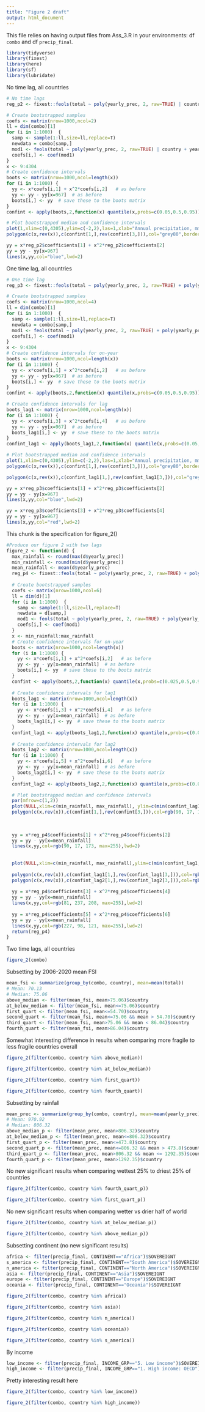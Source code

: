 ```yaml
---
title: "Figure 2 draft"
output: html_document
---
```


This file relies on having output files from Ass_3.R in your environments: df `combo` and df `precip_final`.
```r
library(tidyverse)
library(fixest)
library(here)
library(sf)
library(lubridate)
```

No time lag, all countries
```r
# No time lags
reg_p2 <- fixest::feols(total ~ poly(yearly_prec, 2, raw=TRUE) | country + year, data = combo)

# Create bootstrapped samples
coefs <- matrix(nrow=1000,ncol=2)
ll = dim(combo)[1]
for (i in 1:1000)  {
  samp <- sample(1:ll,size=ll,replace=T)  
  newdata = combo[samp,]
  mod1 <- feols(total ~ poly(yearly_prec, 2, raw=TRUE) | country + year, data = newdata) 
  coefs[i,] <- coef(mod1)
}
x <- 9:4304
# Create confidence intervals
boots <- matrix(nrow=1000,ncol=length(x))
for (i in 1:1000) {
  yy <- x*coefs[i,1] + x^2*coefs[i,2]   # as before
  yy <- yy - yy[x=967]  # as before
  boots[i,] <- yy  # save these to the boots matrix
}
confint <- apply(boots,2,function(x) quantile(x,probs=c(0.05,0.5,0.95))) 

# Plot bootstrapped median and confidence intervals
plot(1,xlim=c(0,4305),ylim=c(-2,2),las=1,xlab="Annual precipitation, mm",ylab="Change in fragility index")
polygon(c(x,rev(x)),c(confint[1,],rev(confint[3,])),col="grey80",border = NA) + abline(h=0)

yy = x*reg_p2$coefficients[1] + x^2*reg_p2$coefficients[2]  
yy = yy - yy[x=967]
lines(x,yy,col="blue",lwd=2)
```
One time lag, all countries
```r
# One time lag
reg_p3 <- fixest::feols(total ~ poly(yearly_prec, 2, raw=TRUE) + poly(yearly_prec_lag1, 2, raw=TRUE) | country + year, data = combo)

# Create bootstrapped samples
coefs <- matrix(nrow=1000,ncol=4)
ll = dim(combo)[1]
for (i in 1:1000)  {
  samp <- sample(1:ll,size=ll,replace=T)  
  newdata = combo[samp,]
  mod1 <- feols(total ~ poly(yearly_prec, 2, raw=TRUE) + poly(yearly_prec_lag1, 2, raw=TRUE) | country + year, data = newdata) 
  coefs[i,] <- coef(mod1)
}
x <- 9:4304
# Create confidence intervals for on-year 
boots <- matrix(nrow=1000,ncol=length(x))
for (i in 1:1000) {
  yy <- x*coefs[i,1] + x^2*coefs[i,2]   # as before
  yy <- yy - yy[x=967]  # as before
  boots[i,] <- yy  # save these to the boots matrix
}
confint <- apply(boots,2,function(x) quantile(x,probs=c(0.05,0.5,0.95))) 

# Create confidence intervals for lag 
boots_lag1 <- matrix(nrow=1000,ncol=length(x))
for (i in 1:1000) {
  yy <- x*coefs[i,3] + x^2*coefs[i,4]   # as before
  yy <- yy - yy[x=967]  # as before
  boots_lag1[i,] <- yy  # save these to the boots matrix
}
confint_lag1 <- apply(boots_lag1,2,function(x) quantile(x,probs=c(0.05,0.5,0.95))) 

# Plot bootstrapped median and confidence intervals
plot(1,xlim=c(0,4305),ylim=c(-2,2),las=1,xlab="Annual precipitation, mm",ylab="Change in fragility index")
polygon(c(x,rev(x)),c(confint[1,],rev(confint[3,])),col="grey80",border = NA) + abline(h=0)

polygon(c(x,rev(x)),c(confint_lag1[1,],rev(confint_lag1[3,])),col="grey60",border = NA) + abline(h=0)

yy = x*reg_p3$coefficients[1] + x^2*reg_p3$coefficients[2]  
yy = yy - yy[x=967]
lines(x,yy,col="blue",lwd=2)

yy = x*reg_p3$coefficients[3] + x^2*reg_p3$coefficients[4]  
yy = yy - yy[x=967]
lines(x,yy,col="red",lwd=2)
```

This chunk is the specification for figure_2()
```r
#Produce our figure 2 with two lags
figure_2 <- function(d) {
  max_rainfall <- round(max(d$yearly_prec))
  min_rainfall <- round(min(d$yearly_prec))
  mean_rainfall <- mean(d$yearly_prec)
  reg_p4 <- fixest::feols(total ~ poly(yearly_prec, 2, raw=TRUE) + poly(yearly_prec_lag1, 2, raw=TRUE) + poly(yearly_prec_lag2, 2, raw=TRUE) | country + year, data = d)
  
  # Create bootstrapped samples
  coefs <- matrix(nrow=1000,ncol=6)
  ll = dim(d)[1]
  for (i in 1:1000)  {
    samp <- sample(1:ll,size=ll,replace=T)  
    newdata = d[samp,]
    mod1 <- feols(total ~ poly(yearly_prec, 2, raw=TRUE) + poly(yearly_prec_lag1, 2, raw=TRUE) + poly(yearly_prec_lag2, 2, raw=TRUE) | country + year, data = newdata) 
    coefs[i,] <- coef(mod1)
  }
  x <- min_rainfall:max_rainfall
  # Create confidence intervals for on-year 
  boots <- matrix(nrow=1000,ncol=length(x))
  for (i in 1:1000) {
    yy <- x*coefs[i,1] + x^2*coefs[i,2]   # as before
    yy <- yy - yy[x=mean_rainfall]  # as before
    boots[i,] <- yy  # save these to the boots matrix
  }
  confint <- apply(boots,2,function(x) quantile(x,probs=c(0.025,0.5,0.975))) 
  
  # Create confidence intervals for lag1 
  boots_lag1 <- matrix(nrow=1000,ncol=length(x))
  for (i in 1:1000) {
    yy <- x*coefs[i,3] + x^2*coefs[i,4]   # as before
    yy <- yy - yy[x=mean_rainfall]  # as before
    boots_lag1[i,] <- yy  # save these to the boots matrix
  }
  confint_lag1 <- apply(boots_lag1,2,function(x) quantile(x,probs=c(0.025,0.5,0.975))) 
  
  # Create confidence intervals for lag2 
  boots_lag2 <- matrix(nrow=1000,ncol=length(x))
  for (i in 1:1000) {
    yy <- x*coefs[i,5] + x^2*coefs[i,6]   # as before
    yy <- yy - yy[x=mean_rainfall]  # as before
    boots_lag2[i,] <- yy  # save these to the boots matrix
  }
  confint_lag2 <- apply(boots_lag2,2,function(x) quantile(x,probs=c(0.025,0.5,0.975))) 

  # Plot bootstrapped median and confidence intervals
  par(mfrow=c(1,2))
  plot(NULL,xlim=c(min_rainfall, max_rainfall), ylim=c(min(confint_lag1, confint, confint_lag2), max(confint, confint_lag1, confint_lag2)), las=1,xlab="Annual precipitation, mm",ylab="Change in fragility index")
  polygon(c(x,rev(x)),c(confint[1,],rev(confint[3,])),col=rgb(90, 17, 173, 50, max=255),border = NA) + abline(h=0)
  
  
  
  yy = x*reg_p4$coefficients[1] + x^2*reg_p4$coefficients[2]  
  yy = yy - yy[x=mean_rainfall]
  lines(x,yy,col=rgb(90, 17, 173, max=255),lwd=2)
  
  
  plot(NULL,xlim=c(min_rainfall, max_rainfall),ylim=c(min(confint_lag1, confint, confint_lag2), max(confint, confint_lag1, confint_lag2)),las=1,xlab="Annual precipitation, mm", ylab=NA)
  
  polygon(c(x,rev(x)),c(confint_lag1[1,],rev(confint_lag1[3,])),col=rgb(81, 237, 208, 50, max=255),border = NA) + abline(h=0)
  polygon(c(x,rev(x)),c(confint_lag2[1,],rev(confint_lag2[3,])),col=rgb(227, 98, 121, 50, max=255),border = NA) + abline(h=0)
  
  yy = x*reg_p4$coefficients[3] + x^2*reg_p4$coefficients[4]  
  yy = yy - yy[x=mean_rainfall]
  lines(x,yy,col=rgb(81, 237, 208, max=255),lwd=2)
  
  yy = x*reg_p4$coefficients[5] + x^2*reg_p4$coefficients[6]  
  yy = yy - yy[x=mean_rainfall]
  lines(x,yy,col=rgb(227, 98, 121, max=255),lwd=2)
  return(reg_p4)
}
```


Two time lags, all countries
```r
figure_2(combo)
```

Subsetting by 2006-2020 mean FSI
```r
mean_fsi <- summarize(group_by(combo, country), mean=mean(total))
# Mean: 70.13
# Median: 75.06
above_median <- filter(mean_fsi, mean>75.06)$country
at_below_median <- filter(mean_fsi, mean<=75.06)$country
first_quart <- filter(mean_fsi, mean<=54.70)$country
second_quart <- filter(mean_fsi, mean<=75.06 && mean > 54.70)$country
third_quart <- filter(mean_fsi, mean>75.06 && mean < 86.04)$country
fourth_quart <- filter(mean_fsi, mean>86.04)$country
```

Somewhat interesting difference in results when comparing more fragile to less fragile countries overall
```r
figure_2(filter(combo, country %in% above_median))
```
```r
figure_2(filter(combo, country %in% at_below_median))
```

```r
figure_2(filter(combo, country %in% first_quart))
```
```r
figure_2(filter(combo, country %in% fourth_quart))
```

Subsetting by rainfall
```r
mean_prec <- summarize(group_by(combo, country), mean=mean(yearly_prec))
# Mean: 970.92
# Median: 806.32
above_median_p <- filter(mean_prec, mean>806.32)$country
at_below_median_p <- filter(mean_prec, mean<=806.32)$country
first_quart_p <- filter(mean_prec, mean<=473.8)$country
second_quart_p <- filter(mean_prec, mean<=806.32 && mean > 473.8)$country
third_quart_p <- filter(mean_prec, mean>806.32 && mean <= 1292.35)$country
fourth_quart_p <- filter(mean_prec, mean>1292.35)$country
```

No new significant results when comparing wettest 25% to driest 25% of countries
```r
figure_2(filter(combo, country %in% fourth_quart_p))
```
```r
figure_2(filter(combo, country %in% first_quart_p))
```
No new significant results when comparing wetter vs drier half of world
```r
figure_2(filter(combo, country %in% at_below_median_p))
```
```r
figure_2(filter(combo, country %in% above_median_p))
```

Subsetting continent (no new significant results)
```r
africa <- filter(precip_final, CONTINENT=="Africa")$SOVEREIGNT
s_america <- filter(precip_final, CONTINENT=="South America")$SOVEREIGNT
n_america <- filter(precip_final, CONTINENT=="North America")$SOVEREIGNT
asia <- filter(precip_final, CONTINENT=="Asia")$SOVEREIGNT
europe <- filter(precip_final, CONTINENT=="Europe")$SOVEREIGNT
oceania <- filter(precip_final, CONTINENT=="Oceania")$SOVEREIGNT
```

```r
figure_2(filter(combo, country %in% africa))
```

```r
figure_2(filter(combo, country %in% asia))
```

```r
figure_2(filter(combo, country %in% n_america))
```

```r
figure_2(filter(combo, country %in% oceania))
```

```r
figure_2(filter(combo, country %in% s_america))
```

By income
```r
low_income <- filter(precip_final, INCOME_GRP=="5. Low income")$SOVEREIGNT
high_income <- filter(precip_final, INCOME_GRP=="1. High income: OECD")$SOVEREIGNT
```

Pretty interesting result here
```r
figure_2(filter(combo, country %in% low_income))
```

```r
figure_2(filter(combo, country %in% high_income))
```



